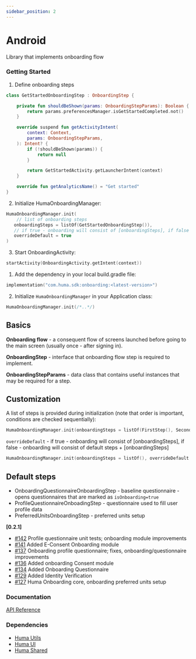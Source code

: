 ```yaml
---
sidebar_position: 2
---
```




# Android
Library that implements onboarding flow

### Getting Started
<Tabs>
<TabItem value="example" label="Example" default>

1. Define onboarding steps
```kotlin
class GetStartedOnboardingStep : OnboardingStep {

    private fun shouldBeShown(params: OnboardingStepParams): Boolean {
        return params.preferencesManager.isGetStartedCompleted.not()
    }

    override suspend fun getActivityIntent(
        context: Context,
        params: OnboardingStepParams,
    ): Intent? {
        if (!shouldBeShown(params)) {
            return null
        }

        return GetStartedActivity.getLauncherIntent(context)
    }

    override fun getAnalyticsName() = "Get started"
}
```

2. Initialize HumaOnboardingManager:
```kotlin
HumaOnboardingManager.init(
    // list of onboarding steps
   onboardingSteps = listOf(GetStartedOnboardingStep()),
   // if true - onboarding will consist of [onboardingSteps], if false - onboarding will consist of default steps (described in readme) + [onboardingSteps] 
   overrideDefault = true
)
```
3. Start OnboardingActivity:
```kotlin
startActivity(OnboardingActivity.getIntent(context))
```

</TabItem>
<TabItem value="installing" label="Installing">

1. Add the dependency in your local build.gradle file:
```kotlin
implementation("com.huma.sdk:onboarding:<latest-version>")
```
2. Initialize `HumaOnboardingManager` in your Application class:
```kotlin
HumaOnboardingManager.init(/*..*/)
```

</TabItem>
<TabItem value="readme" label="Readme" default>

## Basics

**Onboarding flow** - a consequent flow of screens launched before going to the main screen (usually once - after signing in).

**OnboardingStep** - interface that onboarding flow step is required to implement. 

**OnboardingStepParams** - data class that contains useful instances that may be required for a step.

## Customization

A list of steps is provided during initialization (note that order is important, conditions are checked sequentially):

```kotlin
HumaOnboardingManager.init(onboardingSteps = listOf(FirstStep(), SecondStep()))
```

`overrideDefault` - if true - onboarding will consist of [onboardingSteps], if false - onboarding will consist of default steps + [onboardingSteps] 

```kotlin
HumaOnboardingManager.init(onboardingSteps = listOf(), overrideDefault = false)
```

## Default steps

* OnboardingQuestionnaireOnboardingStep - baseline questionnaire - opens questionnaires that are marked as `isOnboarding=true`
* ProfileQuestionnaireOnboadingStep - questionnaire used to fill user profile data
* PreferredUnitsOnboardingStep - preferred units setup


</TabItem>
<TabItem value="changelog" label="Changelog">

**[0.2.1]**

  - [#142](https://github.com/huma-engineering/huma-android-sdk/pull/142) Profile questionnaire unit tests; onboarding module improvements
  - [#141](https://github.com/huma-engineering/huma-android-sdk/pull/141) Added E-Consent Onboarding module
  - [#137](https://github.com/huma-engineering/huma-android-sdk/pull/137) Onboarding profile questionnaire; fixes, onboarding/questionnaire improvements
  - [#136](https://github.com/huma-engineering/huma-android-sdk/pull/136) Added onboarding Consent module
  - [#134](https://github.com/huma-engineering/huma-android-sdk/pull/134) Added Onboarding Questionnaire
  - [#129](https://github.com/huma-engineering/huma-android-sdk/pull/129) Added Identity Verification
  - [#127](https://github.com/huma-engineering/huma-android-sdk/pull/127) Huma Onboarding core, onboarding preferred units setup

</TabItem>
</Tabs>

 ### Documentation
[API Reference](https://github.com/huma-engineering/huma-android-sdk/releases)

 ### Dependencies
- [Huma Utils](../Utilities/Android)
- [Huma UI](../UI/Android)
- [Huma Shared](../Shared/Android)
